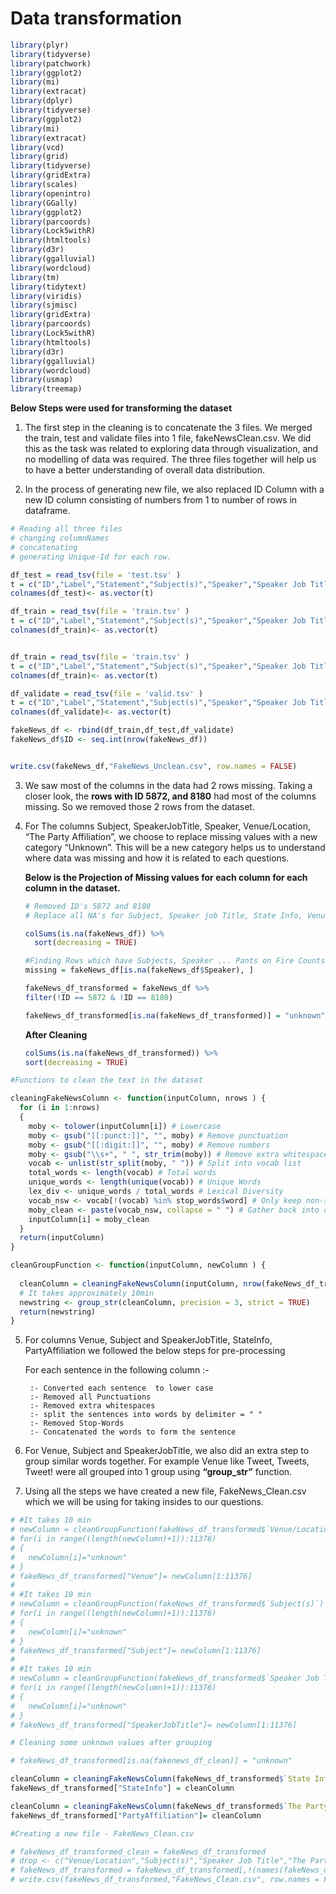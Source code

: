 # Data transformation

```r
library(plyr)
library(tidyverse)
library(patchwork)
library(ggplot2)
library(mi)
library(extracat)
library(dplyr)
library(tidyverse)
library(ggplot2)
library(mi)
library(extracat)
library(vcd)
library(grid)
library(tidyverse)
library(gridExtra)
library(scales)
library(openintro)
library(GGally)
library(ggplot2)
library(parcoords)
library(Lock5withR)
library(htmltools)
library(d3r)
library(ggalluvial)
library(wordcloud)
library(tm)
library(tidytext)
library(viridis)
library(sjmisc)
library(gridExtra)
library(parcoords)
library(Lock5withR)
library(htmltools)
library(d3r)
library(ggalluvial)
library(wordcloud)
library(usmap)
library(treemap)
```

**Below Steps were used for transforming the dataset**

1) The first step in the cleaning is to concatenate the 3 files. We merged the train, test and validate files into 1 file, fakeNewsClean.csv. We did this as the task was related to exploring data through visualization, and no modelling of data was required. The three files together will help us to have a better understanding of overall data distribution.

2) In the process of generating new file, we also replaced ID Column with a new ID column consisting of numbers from 1 to number of rows in dataframe.


```r
# Reading all three files
# changing columnNames 
# concatenating 
# generating Unique-Id for each row. 

df_test = read_tsv(file = 'test.tsv' )
t = c("ID","Label","Statement","Subject(s)","Speaker","Speaker Job Title","State Info","The Party Affiliation","Barely True Counts","False Counts","Half True Counts","Mostly True Counts","Pants on Fire Counts","Venue/Location")
colnames(df_test)<- as.vector(t)

df_train = read_tsv(file = 'train.tsv' )
t = c("ID","Label","Statement","Subject(s)","Speaker","Speaker Job Title","State Info","The Party Affiliation","Barely True Counts","False Counts","Half True Counts","Mostly True Counts","Pants on Fire Counts","Venue/Location")
colnames(df_train)<- as.vector(t)


df_train = read_tsv(file = 'train.tsv' )
t = c("ID","Label","Statement","Subject(s)","Speaker","Speaker Job Title","State Info","The Party Affiliation","Barely True Counts","False Counts","Half True Counts","Mostly True Counts","Pants on Fire Counts","Venue/Location")
colnames(df_train)<- as.vector(t)

df_validate = read_tsv(file = 'valid.tsv' )
t = c("ID","Label","Statement","Subject(s)","Speaker","Speaker Job Title","State Info","The Party Affiliation","Barely True Counts","False Counts","Half True Counts","Mostly True Counts","Pants on Fire Counts","Venue/Location")
colnames(df_validate)<- as.vector(t)

fakeNews_df <- rbind(df_train,df_test,df_validate)
fakeNews_df$ID <- seq.int(nrow(fakeNews_df))


write.csv(fakeNews_df,"FakeNews_Unclean.csv", row.names = FALSE)
```


3) We saw most of the columns in the data had 2 rows missing. Taking a closer look, the **rows with ID 5872, and 8180** had most of the columns missing. So we removed those 2 rows from the dataset. 


4) For The columns Subject, SpeakerJobTitle, Speaker, Venue/Location, "The Party Affiliation", we choose to replace missing values with a new category "Unknown". This will be a new category helps us to understand where data was missing and how it is related to each questions. 

    **Below is the Projection of Missing values for each column for each column in the dataset.**

    ```r

    # Removed ID's 5872 and 8180
    # Replace all NA's for Subject, Speaker job Title, State Info, Venue/Location, Speaker, The Party Affiliation with "Unknown"

    colSums(is.na(fakeNews_df)) %>%
      sort(decreasing = TRUE)

    #Finding Rows which have Subjects, Speaker ... Pants on Fire Counts all zero
    missing = fakeNews_df[is.na(fakeNews_df$Speaker), ]  

    fakeNews_df_transformed = fakeNews_df %>% 
    filter(!ID == 5872 & !ID == 8180)

    fakeNews_df_transformed[is.na(fakeNews_df_transformed)] = "unknown"
    ```

    **After Cleaning**
    
    ```r
    colSums(is.na(fakeNews_df_transformed)) %>%
    sort(decreasing = TRUE)

    ```



```r

#Functions to clean the text in the dataset

cleaningFakeNewsColumn <- function(inputColumn, nrows ) { 
  for (i in 1:nrows)
  {
    moby <- tolower(inputColumn[i]) # Lowercase
    moby <- gsub("[[:punct:]]", "", moby) # Remove punctuation
    moby <- gsub("[[:digit:]]", "", moby) # Remove numbers
    moby <- gsub("\\s+", " ", str_trim(moby)) # Remove extra whitespaces
    vocab <- unlist(str_split(moby, " ")) # Split into vocab list
    total_words <- length(vocab) # Total words
    unique_words <- length(unique(vocab)) # Unique Words
    lex_div <- unique_words / total_words # Lexical Diversity 
    vocab_nsw <- vocab[!(vocab) %in% stop_words$word] # Only keep non-stopwords
    moby_clean <- paste(vocab_nsw, collapse = " ") # Gather back into one string
    inputColumn[i] = moby_clean
  }
  return(inputColumn)
}

cleanGroupFunction <- function(inputColumn, newColumn ) { 
  
  cleanColumn = cleaningFakeNewsColumn(inputColumn, nrow(fakeNews_df_transformed))
  # It takes approximately 10min
  newstring <- group_str(cleanColumn, precision = 3, strict = TRUE)
  return(newstring)
}
```

5) For columns Venue, Subject and SpeakerJobTitle, StateInfo, PartyAffiliation we followed the below steps for pre-processing

    For each sentence in the following column :- 
    
        :- Converted each sentence  to lower case
        :- Removed all Punctuations
        :- Removed extra whitespaces
        :- split the sentences into words by delimiter = " "
        :- Removed Stop-Words  
        :- Concatenated the words to form the sentence
      
  
  
6) For Venue, Subject and SpeakerJobTitle, we also did an extra step to group similar words together. For example Venue like Tweet, Tweets, Tweet! were all grouped into 1 group using **"group_str"** function. 

7) Using all the steps we have created a new file, FakeNews_Clean.csv which we will be using for taking insides to our questions.


```r

# #It takes 10 min 
# newColumn = cleanGroupFunction(fakeNews_df_transformed$`Venue/Location`)
# for(i in range((length(newColumn)+1)):11376)
# {
#   newColumn[i]="unknown"
# }
# fakeNews_df_transformed["Venue"]= newColumn[1:11376]
# 
# #It takes 10 min
# newColumn = cleanGroupFunction(fakeNews_df_transformed$`Subject(s)`)
# for(i in range((length(newColumn)+1)):11376)
# {
#   newColumn[i]="unknown"
# }
# fakeNews_df_transformed["Subject"]= newColumn[1:11376]
# 
# #It takes 10 min
# newColumn = cleanGroupFunction(fakeNews_df_transformed$`Speaker Job Title`)
# for(i in range((length(newColumn)+1)):11376)
# {
#   newColumn[i]="unknown"
# }
# fakeNews_df_transformed["SpeakerJobTitle"]= newColumn[1:11376]

# Cleaning some unknown values after grouping

# fakeNews_df_transformed[is.na(fakenews_df_clean)] = "unknown"
```


```r

cleanColumn = cleaningFakeNewsColumn(fakeNews_df_transformed$`State Info`, nrow(fakeNews_df_transformed))
fakeNews_df_transformed["StateInfo"] = cleanColumn

cleanColumn = cleaningFakeNewsColumn(fakeNews_df_transformed$`The Party Affiliation`, nrow(fakeNews_df_transformed))
fakeNews_df_transformed["PartyAffiliation"]= cleanColumn

```


```r
#Creating a new file - FakeNews_Clean.csv 

# fakeNews_df_transformed_clean = fakeNews_df_transformed
# drop <- c("Venue/Location","Subject(s)","Speaker Job Title","The Party Affiliation","State Info")
# fakeNews_df_transformed = fakeNews_df_transformed[,!(names(fakeNews_df_transformed) %in% drop)]
# write.csv(fakeNews_df_transformed,"FakeNews_Clean.csv", row.names = FALSE)
```

